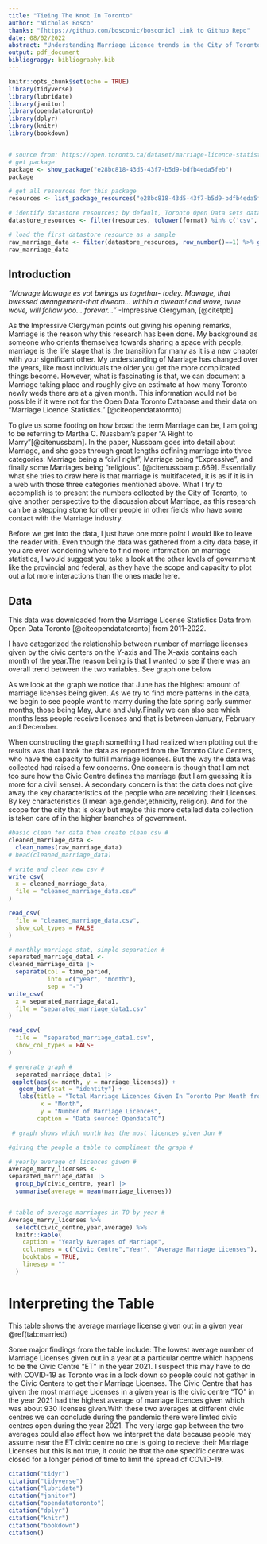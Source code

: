 ```yaml
---
title: "Tieing The Knot In Toronto"
author: "Nicholas Bosco"
thanks: "[https://github.com/bosconic/bosconic] Link to Githup Repo"
date: 08/02/2022
abstract: "Understanding Marriage Licence trends in the City of Toronto over the past eleven years, from 2011 to 2022. By gathering data from 'Open Data Toronto' [@opendatatoronto], we are able to begin recognizing patterns, for Marriage Licence acquisition. This data would be beneficial for a wide variety of fields like: Hospitality/Tourism, Sociology, Government, or for the curious reader (like myself) because with this data we are able to get a new perspective on Marriage Licence trends in the City of Toronto."
output: pdf_document
bibliograpgy: bibliography.bib
---
```


```r
knitr::opts_chunk$set(echo = TRUE)
library(tidyverse)
library(lubridate)
library(janitor)
library(opendatatoronto)
library(dplyr)
library(knitr)
library(bookdown)


# source from: https://open.toronto.ca/dataset/marriage-licence-statistics/"
# get package
package <- show_package("e28bc818-43d5-43f7-b5d9-bdfb4eda5feb")
package

# get all resources for this package
resources <- list_package_resources("e28bc818-43d5-43f7-b5d9-bdfb4eda5feb")

# identify datastore resources; by default, Toronto Open Data sets datastore resource format to CSV for non-geospatial and GeoJSON for geospatial resources
datastore_resources <- filter(resources, tolower(format) %in% c('csv', 'geojson'))

# load the first datastore resource as a sample
raw_marriage_data <- filter(datastore_resources, row_number()==1) %>% get_resource()
raw_marriage_data
```
## Introduction
*"Mawage
Mawage es vot bwings us togethar- todey.
Mawage, that bwessed awangement-that dweam... within a dweam!
and wove, twue wove, will follaw yoo... forevar..."* -Impressive Clergyman, [@citetpb]

As the Impressive Clergyman points out giving his opening remarks, Marriage is the reason why this research has been done. My background as someone who orients themselves towards sharing a space with people, marriage is the life stage that is the transition for many as it is a new chapter with your significant other. My understanding of Marriage has changed over the years, like most individuals the older you get the more complicated things become. However, what is fascinating is that, we can document a Marriage taking place and roughly give an estimate at how many Toronto newly weds there are at a given month. This information would not be possible if it were not for the Open Data Toronto Database and their data on "Marriage Licence Statistics." [@citeopendatatornto]

To give us some footing on how broad the term Marriage can be, I am going to be referring to Martha C. Nussbam's paper "A Right to Marry"[@citenussbam]. In the paper, Nussbam goes into detail about Marriage, and she goes through great lengths defining marriage into three categories: Marriage being a "civil right", Marriage being "Expressive", and finally some Marriages being "religious". [@citenussbam p.669]. Essentially what she tries to draw here is that marriage is multifaceted, it is as if it is in a web with those three categories mentioned above. What I try to accomplish is to present the numbers collected by the City of Toronto, to give another perspective to the discussion about Marriage, as this research can be a stepping stone for other people in other fields who have some contact with the Marriage industry.

Before we get into the data, I just have one more point I would like to leave the reader with. Even though the data was gathered from a city data base, if you are ever wondering where to find more information on marriage statistics, I would suggest you take a look at the other levels of government like the provincial and federal, as they have the scope and capacity to plot out a lot more interactions than the ones made here.


## Data
This data was downloaded from the Marriage License Statistics Data from Open Data Toronto [@citeopendatatoronto] from 2011-2022.

I have categorized the relationship between number of marriage licenses given by the civic centers on the Y-axis and The X-axis contains each month of the year.The reason being is that I wanted to see if there was an overall trend between the two variables. See graph one below 

As we look at the graph we notice that June has the highest amount of marriage licenses being given. As we try to find more patterns in the data, we begin to see people want to marry during the late spring early summer months, those being May, June and July.Finally
we can also see which months less people receive licenses and that is between January, February and December.

When constructing the graph something I had realized when plotting out the results was that I took the data as reported from the Toronto Civic Centers, who have the capacity to fulfill marriage licenses. But the way the data was collected had raised a few concerns. One concern is though that I am not too sure how the Civic Centre defines the marriage (but I am guessing it is more for a civil sense). A secondary concern is that the data does not give away the key characteristics of the people who are receiving their Licenses. By key characteristics (I mean age,gender,ethnicity, religion). And for the scope for the city that is okay but maybe this more detailed data collection is taken care of in the higher branches of government.

```r
#basic clean for data then create clean csv #
cleaned_marriage_data <-
  clean_names(raw_marriage_data)
# head(cleaned_marriage_data)

# write and clean new csv #
write_csv(
  x = cleaned_marriage_data,
  file = "cleaned_marriage_data.csv"
)

read_csv(
  file = "cleaned_marriage_data.csv",
  show_col_types = FALSE
)

# monthly marriage stat, simple separation #
separated_marriage_data1 <-
cleaned_marriage_data |>
  separate(col = time_period,
           into =c("year", "month"),
           sep = "-")
write_csv(
  x = separated_marriage_data1,
  file = "separated_marriage_data1.csv"
)

read_csv(
  file =  "separated_marriage_data1.csv",
  show_col_types = FALSE
)
```

```r
# generate graph #
  separated_marriage_data1 |>
 ggplot(aes(x= month, y = marriage_licenses)) +
   geom_bar(stat = "identity") +
   labs(title = "Total Marriage Licences Given In Toronto Per Month from 2011 to Present",
         x = "Month",
         y = "Number of Marriage Licences",
        caption = "Data source: OpendataTO")

 # graph shows which month has the most licences given Jun #
```


```r
#giving the people a table to compliment the graph #

# yearly average of licences given #
Average_marry_licenses <-
separated_marriage_data1 |>
  group_by(civic_centre, year) |>
  summarise(average = mean(marriage_licenses))


# table of average marriages in TO by year #
Average_marry_licenses %>%
  select(civic_centre,year,average) %>%
  knitr::kable(
    caption = "Yearly Averages of Marriage",
    col.names = c("Civic Centre","Year", "Average Marriage Licenses"),
    booktabs = TRUE,
    linesep = ""
  )
```

# Interpreting the Table
This table shows the average marriage license given out in a given year \@ref(tab:married)

Some major findings from the table include:
The lowest average number of Marriage Licenses given out in a year at a particular centre which happens to be the Civic Centre "ET" in the year 2021. I suspect this may have to do with COVID-19 as Toronto was in a lock down so people could not gather in the Civic Centers to get their Marriage Licenses. The Civic Centre that has given the most marriage Licenses in a given year is the civic centre "TO" in the year 2021 had the highest average of marriage licences given which was about 930 licenses given.With these two averages at different civic centres we can conclude during the pandemic there were limted civic centres open during the year 2021. The very large gap between the two averages could also affect how we interpret the data because people may assume near the ET civic centre no one is going to recieve their Marriage Licenses but this is not true, it could be that the one specific centre was closed for a longer period of time to limit the spread of COVID-19.

```r
citation("tidyr")
citation("tidyverse")
citation("lubridate")
citation("janitor")
citation("opendatatoronto")
citation("dplyr")
citation("knitr")
citation("bookdown")
citation()
```

